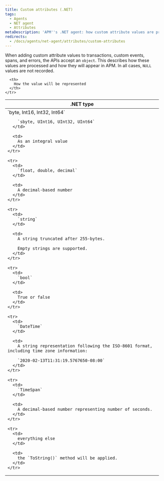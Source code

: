 ```yaml
---
title: Custom attributes (.NET)
tags:
  - Agents
  - NET agent
  - Attributes
metaDescription: 'APM''s .NET agent: how custom attribute values are processed and how they will appear in APM.'
redirects:
  - /docs/agents/net-agent/attributes/custom-attributes
---
```


When adding custom attribute values to transactions, custom events, spans, and errors, the APIs accept an `object`. This describes how these values are processed and how they will appear in APM. In all cases, `NULL` values are not recorded.

<table>
  <thead>
    <tr>
      <th>
        .NET type
      </th>

      <th>
        How the value will be represented
      </th>
    </tr>
  </thead>

  <tbody>
    <tr>
      <td>
        `byte, Int16, Int32, Int64`

        `sbyte, UInt16, UInt32, UInt64`
      </td>

      <td>
        As an integral value
      </td>
    </tr>

    <tr>
      <td>
        `float, double, decimal`
      </td>

      <td>
        A decimal-based number
      </td>
    </tr>

    <tr>
      <td>
        `string`
      </td>

      <td>
        A string truncated after 255-bytes.

        Empty strings are supported.
      </td>
    </tr>

    <tr>
      <td>
        `bool`
      </td>

      <td>
        True or false
      </td>
    </tr>

    <tr>
      <td>
        `DateTime`
      </td>

      <td>
        A string representation following the ISO-8601 format, including time zone information:

        `2020-02-13T11:31:19.5767650-08:00`
      </td>
    </tr>

    <tr>
      <td>
        `TimeSpan`
      </td>

      <td>
        A decimal-based number representing number of seconds.
      </td>
    </tr>

    <tr>
      <td>
        everything else
      </td>

      <td>
        the `ToString()` method will be applied.
      </td>
    </tr>
  </tbody>
</table>
